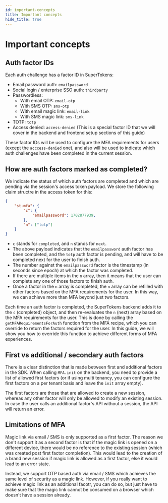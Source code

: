 ```yaml
---
id: important-concepts
title: Important concepts
hide_title: true
---
```



<MFAPaidBanner />

# Important concepts

## Auth factor IDs 
Each auth challenge has a factor ID in SuperTokens:
- Email password auth: `emailpassword`
- Social login / enterprise SSO auth: `thirdparty`
- Passwordless:
    - With email OTP: `email-otp`
    - With SMS OTP: `sms-otp`
    - With email magic link: `email-link`
    - With SMS magic link: `sms-link`
- TOTP: `totp`
- Access denied: `access-denied` (This is a special factor ID that we will cover in the backend and frontend setup sections of this guide)

These factor IDs will be used to configure the MFA requirements for users (except the `acccess-denied` one), and also will be used to indicate which auth challenges have been completed in the current session.

## How are auth factors marked as completed?
We indicate the status of which auth factors are completed and which are pending via the session's access token payload. We store the following claim structre in the access token for this:

```json
{
    "st-mfa": {
        "c": {
            "emailpassword": 1702877939,
        },
        "n": ["totp"]
    }
}
```
- `c` stands for `completed`, and `n` stands for `next`.
- The above payload indicates that the `emailpassword` auth factor has been completed, and the `totp` auth factor is pending, and will have to be completed next for the user to finish auth.
- The number against the `emailpassword` factor is the timestamp (in seconds since epoch) at which the factor was completed.
- If there are multiple items in the `n` array, then it means that the user can complete any one of those factors to finish auth.
- Once a factor in the `n` array is completed, the `n` array can be refilled with other factors based on the MFA requirements for the user. In this way, we can achieve more than MFA beyond just two factors.

Each time an auth factor is completed, the SuperTokens backend adds it to the `c` (completed) object, and then re-evaluates the `n` (next) array based on the MFA requirements for the user. This is done by calling the `getMFARequirementsForAuth` function from the MFA recipe, which you can override to return the factors required for the user. In this guide, we will show you how to override this function to achieve different forms of MFA experiences.

## First vs additional / secondary auth factors
There is a clear distinction that is made between first and additional factors in the SDK. When calling `MFA.init` on the backend, you need to provide a list of allowed first factors (or if using multi tenancy, you can configure the first factors on a per tenant basis and leave the `init` array empty).

The first factors are those that are allowed to create a new session, whereas any other factor will only be allowed to modify an existing session. In case the user calls an additional factor's API without a session, the API will return an error.

## Limitations of MFA
Magic link via email / SMS is only supported as a first factor. The reason we don't support it as a second factor is that if the magic link is opened on a different device, there would be no reference to the existing session (which was created post first factor completion). This would lead to the creation of a brand new session if magic link is allowed as a first factor, else it would lead to an error state.

Instead, we support OTP based auth via email / SMS which achieves the same level of security as a magic link. However, if you really want to achieve magic link as an additional facotr, you can do so, but just have to make sure that the magic link cannot be consumed on a browser which doesn't have a session already.